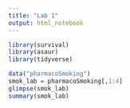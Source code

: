 ---
title: "Lab 1"
output: html_notebook
---

```{r}
library(survival)
library(asaur)
library(tidyverse)

data("pharmacoSmoking")
smok_lab = pharmacoSmoking[,1:4]
glimpse(smok_lab)
summary(smok_lab)
```